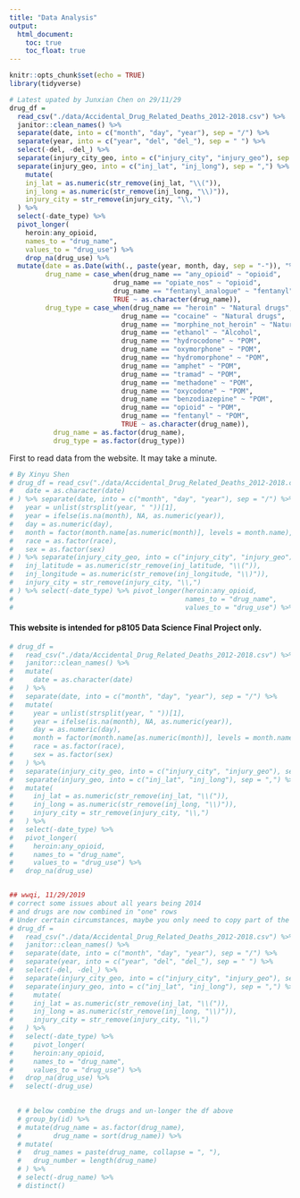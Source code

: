```yaml
---
title: "Data Analysis"
output: 
  html_document:
    toc: true
    toc_float: true
---
```


```r
knitr::opts_chunk$set(echo = TRUE)
library(tidyverse)
```


```r
# Latest upated by Junxian Chen on 29/11/29
drug_df = 
  read_csv("./data/Accidental_Drug_Related_Deaths_2012-2018.csv") %>% 
  janitor::clean_names() %>% 
  separate(date, into = c("month", "day", "year"), sep = "/") %>% 
  separate(year, into = c("year", "del", "del_"), sep = " ") %>% 
  select(-del, -del_) %>% 
  separate(injury_city_geo, into = c("injury_city", "injury_geo"), sep = "CT") %>% 
  separate(injury_geo, into = c("inj_lat", "inj_long"), sep = ",") %>% 
    mutate(
    inj_lat = as.numeric(str_remove(inj_lat, "\\(")),
    inj_long = as.numeric(str_remove(inj_long, "\\)")),
    injury_city = str_remove(injury_city, "\\,")
  ) %>% 
  select(-date_type) %>% 
  pivot_longer(
    heroin:any_opioid,
    names_to = "drug_name",
    values_to = "drug_use") %>%  
    drop_na(drug_use) %>%
  mutate(date = as.Date(with(., paste(year, month, day, sep = "-")), "%Y-%m-%d"),
         drug_name = case_when(drug_name == "any_opioid" ~ "opioid",
                          drug_name == "opiate_nos" ~ "opioid",
                          drug_name == "fentanyl_analogue" ~ "fentanyl",
                          TRUE ~ as.character(drug_name)),
         drug_type = case_when(drug_name == "heroin" ~ "Natural drugs",
                            drug_name == "cocaine" ~ "Natural drugs",
                            drug_name == "morphine_not_heroin" ~ "Natural drugs",
                            drug_name == "ethanol" ~ "Alcohol",
                            drug_name == "hydrocodone" ~ "POM",
                            drug_name == "oxymorphone" ~ "POM",
                            drug_name == "hydromorphone" ~ "POM",
                            drug_name == "amphet" ~ "POM",
                            drug_name == "tramad" ~ "POM",
                            drug_name == "methadone" ~ "POM",
                            drug_name == "oxycodone" ~ "POM",
                            drug_name == "benzodiazepine" ~ "POM",
                            drug_name == "opioid" ~ "POM",
                            drug_name == "fentanyl" ~ "POM",
                            TRUE ~ as.character(drug_name)),
           drug_name = as.factor(drug_name),
           drug_type = as.factor(drug_type))
```

First to read data from the website. It may take a minute.

```r
# By Xinyu Shen
# drug_df = read_csv("./data/Accidental_Drug_Related_Deaths_2012-2018.csv") %>% janitor::clean_names() %>% mutate(
#   date = as.character(date)
# ) %>% separate(date, into = c("month", "day", "year"), sep = "/") %>% mutate(
#   year = unlist(strsplit(year, " "))[1],
#   year = ifelse(is.na(month), NA, as.numeric(year)),
#   day = as.numeric(day),
#   month = factor(month.name[as.numeric(month)], levels = month.name),
#   race = as.factor(race),
#   sex = as.factor(sex)
# ) %>% separate(injury_city_geo, into = c("injury_city", "injury_geo"), sep = "CT") %>% separate(injury_geo, into = c("inj_latitude", "inj_longitude"), sep = ",") %>% mutate(
#   inj_latitude = as.numeric(str_remove(inj_latitude, "\\(")),
#   inj_longitude = as.numeric(str_remove(inj_longitude, "\\)")),
#   injury_city = str_remove(injury_city, "\\,")
# ) %>% select(-date_type) %>% pivot_longer(heroin:any_opioid,
#                                           names_to = "drug_name",
#                                           values_to = "drug_use") %>% drop_na(drug_use)
```

#### This website is intended for p8105 Data Science Final Project only. 


```r
# drug_df = 
#   read_csv("./data/Accidental_Drug_Related_Deaths_2012-2018.csv") %>%
#   janitor::clean_names() %>% 
#   mutate(
#     date = as.character(date)
#   ) %>% 
#   separate(date, into = c("month", "day", "year"), sep = "/") %>% 
#   mutate(
#     year = unlist(strsplit(year, " "))[1],
#     year = ifelse(is.na(month), NA, as.numeric(year)),
#     day = as.numeric(day),
#     month = factor(month.name[as.numeric(month)], levels = month.name),
#     race = as.factor(race),
#     sex = as.factor(sex)
#   ) %>% 
#   separate(injury_city_geo, into = c("injury_city", "injury_geo"), sep = "CT") %>% 
#   separate(injury_geo, into = c("inj_lat", "inj_long"), sep = ",") %>% 
#   mutate(
#     inj_lat = as.numeric(str_remove(inj_lat, "\\(")),
#     inj_long = as.numeric(str_remove(inj_long, "\\)")),
#     injury_city = str_remove(injury_city, "\\,")
#   ) %>% 
#   select(-date_type) %>% 
#   pivot_longer(
#     heroin:any_opioid,
#     names_to = "drug_name",
#     values_to = "drug_use") %>% 
#   drop_na(drug_use)


## wwqi, 11/29/2019
# correct some issues about all years being 2014
# and drugs are now combined in "one" rows
# Under certain circumstances, maybe you only need to copy part of the code below for you analysis purposes. 
# drug_df = 
#   read_csv("./data/Accidental_Drug_Related_Deaths_2012-2018.csv") %>% 
#   janitor::clean_names() %>% 
#   separate(date, into = c("month", "day", "year"), sep = "/") %>% 
#   separate(year, into = c("year", "del", "del_"), sep = " ") %>% 
#   select(-del, -del_) %>% 
#   separate(injury_city_geo, into = c("injury_city", "injury_geo"), sep = "CT") %>% 
#   separate(injury_geo, into = c("inj_lat", "inj_long"), sep = ",") %>% 
#     mutate(
#     inj_lat = as.numeric(str_remove(inj_lat, "\\(")),
#     inj_long = as.numeric(str_remove(inj_long, "\\)")),
#     injury_city = str_remove(injury_city, "\\,")
#   ) %>% 
#   select(-date_type) %>% 
#     pivot_longer(
#     heroin:any_opioid,
#     names_to = "drug_name",
#     values_to = "drug_use") %>% 
#   drop_na(drug_use) %>% 
#   select(-drug_use) 
  

  # # below combine the drugs and un-longer the df above
  # group_by(id) %>% 
  # mutate(drug_name = as.factor(drug_name), 
  #        drug_name = sort(drug_name)) %>% 
  # mutate(
  #   drug_names = paste(drug_name, collapse = ", "), 
  #   drug_number = length(drug_name)
  # ) %>% 
  # select(-drug_name) %>% 
  # distinct()
```




